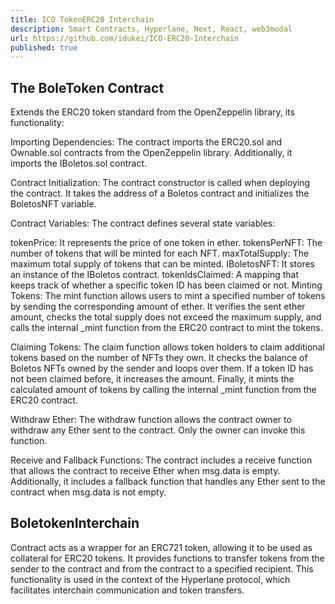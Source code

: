 ```yaml
---
title: ICO TokenERC20 Interchain
description: Smart Contracts, Hyperlane, Next, React, web3modal
url: https://github.com/idukei/ICO-ERC20-Interchain
published: true
---
```


## The BoleToken Contract 

Extends the ERC20 token standard from the OpenZeppelin library, its functionality:

Importing Dependencies: The contract imports the ERC20.sol and Ownable.sol contracts from the OpenZeppelin library. Additionally, it imports the IBoletos.sol contract.

Contract Initialization: The contract constructor is called when deploying the contract. It takes the address of a Boletos contract and initializes the BoletosNFT variable.

Contract Variables: The contract defines several state variables:

tokenPrice: It represents the price of one token in ether.
tokensPerNFT: The number of tokens that will be minted for each NFT.
maxTotalSupply: The maximum total supply of tokens that can be minted.
IBoletosNFT: It stores an instance of the IBoletos contract.
tokenIdsClaimed: A mapping that keeps track of whether a specific token ID has been claimed or not.
Minting Tokens: The mint function allows users to mint a specified number of tokens by sending the corresponding amount of ether. It verifies the sent ether amount, checks the total supply does not exceed the maximum supply, and calls the internal _mint function from the ERC20 contract to mint the tokens.

Claiming Tokens: The claim function allows token holders to claim additional tokens based on the number of NFTs they own. It checks the balance of Boletos NFTs owned by the sender and loops over them. If a token ID has not been claimed before, it increases the amount. Finally, it mints the calculated amount of tokens by calling the internal _mint function from the ERC20 contract.

Withdraw Ether: The withdraw function allows the contract owner to withdraw any Ether sent to the contract. Only the owner can invoke this function.

Receive and Fallback Functions: The contract includes a receive function that allows the contract to receive Ether when msg.data is empty. Additionally, it includes a fallback function that handles any Ether sent to the contract when msg.data is not empty.


## BoletokenInterchain

Contract acts as a wrapper for an ERC721 token, allowing it to be used as collateral for ERC20 tokens. It provides functions to transfer tokens from the sender to the contract and from the contract to a specified recipient. This functionality is used in the context of the Hyperlane protocol, which facilitates interchain communication and token transfers.
